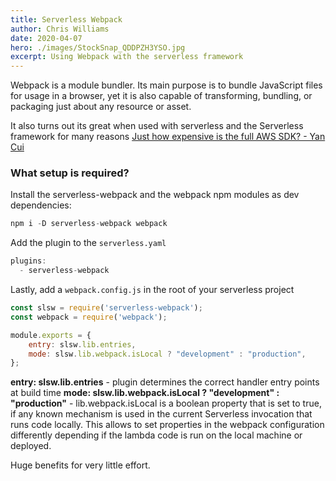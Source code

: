 ```yaml
---
title: Serverless Webpack
author: Chris Williams
date: 2020-04-07
hero: ./images/StockSnap_QDDPZH3YSO.jpg
excerpt: Using Webpack with the serverless framework
---
```


Webpack is a module bundler. Its main purpose is to bundle JavaScript files for usage in a browser, yet it is
also capable of transforming, bundling, or packaging just about any resource or asset.

It also turns out its great when used with serverless and the Serverless framework for many reasons
[Just how expensive is the full AWS SDK? - Yan Cui](https://theburningmonk.com/2019/03/just-how-expensive-is-the-full-aws-sdk/)

### What setup is required?

Install the serverless-webpack and the webpack npm modules as dev dependencies:

```js
npm i -D serverless-webpack webpack
```

Add the plugin to the ```serverless.yaml```

```js
plugins:
  - serverless-webpack
```

Lastly, add a ```webpack.config.js``` in the root of your serverless project

```js
const slsw = require('serverless-webpack');
const webpack = require('webpack');

module.exports = {
    entry: slsw.lib.entries,
    mode: slsw.lib.webpack.isLocal ? "development" : "production",
};
```

**entry: slsw.lib.entries** - plugin determines the correct handler entry points at build time
**mode: slsw.lib.webpack.isLocal ? "development" : "production"** - lib.webpack.isLocal is a boolean
property that is set to true, if any known mechanism is used in the current Serverless invocation that runs code
locally.
This allows to set properties in the webpack configuration differently depending if the lambda code is run on the local machine or deployed.

Huge benefits for very little effort.